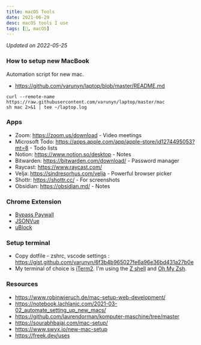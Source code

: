```yaml
---
title: macOS Tools
date: 2021-06-29
desc: macOS tools I use
tags: [🌱, macOS]
---
```


_Updated on 2022-05-25_

### How to setup new MacBook

Automation script for new mac.

- https://github.com/varunyn/laptop/blob/master/README.md

```shell
curl --remote-name https://raw.githubusercontent.com/varunyn/laptop/master/mac
sh mac 2>&1 | tee ~/laptop.log
```

### Apps

- Zoom: https://zoom.us/download - Video meetings
- Microsoft Todo: https://apps.apple.com/app/apple-store/id1274495053?mt=8 - Todo lists
- Notion: https://www.notion.so/desktop - Notes
- Bitwarden: https://bitwarden.com/download/ - Password manager
- Raycast: https://www.raycast.com/
- Velja: https://sindresorhus.com/velja - Powerful browser picker
- Shottr: https://shottr.cc/ - For screenshots
- Obsidian: https://obsidian.md/ - Notes

### Chrome Extension

- [Bypass Paywall](https://github.com/iamadamdev/bypass-paywalls-chrome)
- [JSONVue](https://chrome.google.com/webstore/detail/jsonvue/chklaanhfefbnpoihckbnefhakgolnmc)
- [uBlock](https://chrome.google.com/webstore/detail/ublock-origin/cjpalhdlnbpafiamejdnhcphjbkeiagm)

### Setup terminal

- Copy dotfile - zshrc, vscode settings : https://gist.github.com/varunyn/6f3b4b965027fe6a96e36bd431a27b0e
- My terminal of choice is [iTerm2](https://www.iterm2.com/). I'm using the [Z shell](https://en.wikipedia.org/wiki/Z_shell) and [Oh My Zsh](https://ohmyz.sh/).

### Resources

- https://www.robinwieruch.de/mac-setup-web-development/
- https://notebook.lachlanjc.com/2021-03-02_automate_setting_up_new_macs/
- https://github.com/laurendorman/komputer-maschine/tree/master
- https://sourabhbajaj.com/mac-setup/
- https://www.swyx.io/new-mac-setup
- https://freek.dev/uses
